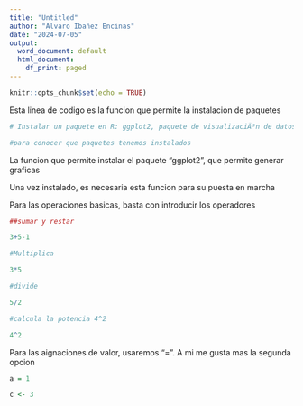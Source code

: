 ---
title: "Untitled"
author: "Alvaro Ibañez Encinas"
date: "2024-07-05"
output:
  word_document: default
  html_document:
    df_print: paged
---

```{r setup, include=FALSE}
knitr::opts_chunk$set(echo = TRUE)
```

Esta linea de codigo es la funcion que permite la instalacion de paquetes

```{r}
# Instalar un paquete en R: ggplot2, paquete de visualizaciÃ³n de datos y dplyr paquete de manipulacion de datos

#para conocer que paquetes tenemos instalados

```

La funcion que permite instalar el paquete "ggplot2", que permite generar graficas

Una vez instalado, es necesaria esta funcion para su puesta en marcha

Para las operaciones basicas, basta con introducir los operadores

```{r}
##sumar y restar

3+5-1

#Multiplica

3*5

#divide

5/2

#calcula la potencia 4^2

4^2

```

Para las aignaciones de valor, usaremos "=". A mi me gusta mas la segunda opcion

```{r}
a = 1

c <- 3

```
